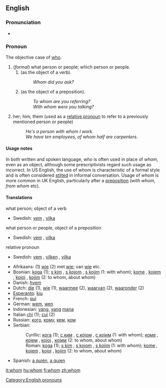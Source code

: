 ==English==

{{rank|tell|because|few|178|whom|love|far|seemed}}

===Pronunciation===
* {{audio|en-us-whom.ogg|Audio (US)}}

===Pronoun===
The objective case of [[who]]. 

#(''formal'') what person or people; which person or people.
##(as the object of a verb).
##:''Whom did you ask?''
##(as the object of a preposition).
##:''To whom are you referring?''
##:''With whom were you talking?''
#her; him; them (used as a [[relative pronoun]] to refer to a previously mentioned person or people)
#:''He's a person with whom I work.''
#:''We have ten employees, of whom half are carpenters.''

====Usage notes====
In both written and spoken language, ''who'' is often used in place of ''whom'', even as an object, although some prescriptivists regard such usage as incorrect. In US English, the use of ''whom'' is characteristic of a formal style and is often considered [[stilted]] in informal conversation. Usage of ''whom'' is more common in UK English, particularly after a [[preposition]] (''with whom'', ''from whom'' etc).

====Translations====
;what person; object of a verb
{{top}}
{{mid}}
*Swedish: [[vem]] {{s}}, [[vilka]] {{p}}
{{bottom}}
;what person or people, object of a preposition
{{top}}
{{mid}}
*Swedish: [[vem]] {{s}}, [[vilka]] {{p}}
{{bottom}}
;relative pronoun
{{top}}
{{mid}}
*Swedish: [[vem]] {{s}}, [[vilken]] {{s}}, [[vilka]] {{p}}
{{bottom}}

{{rfc}}
{{rfc-trans}}
*Afrikaans: (1) [[wie]] (2) met [[wie]]; van [[wie]] etc.
*Bosnian: [[koga]] (1); [[s kim]] {{m}}, [[s kojom]] {{f}}, [[s kojim]] {{m}} (1: with whom); [[kome]] {{m}}, [[kojem]] {{m}}, [[kojoj]] {{f}}, [[kojim]] {{m}} (2: to whom, about whom)
*Danish: [[hvem]]
*Dutch: [[die]] (1), [[wie]] (1), [[waarmee]] (2), [[waarvan]] (2), [[waaronder]] (2)
*[[Esperanto]]: [[kiu]]
*French: [[qui]]
*German: [[wem]], [[wen]] 
*Indonesian: [[yang]], [[yang]] [[mana]]
*Italian [[chi]] (1); [[cui]] (2)
*Russian: [[кто#Russian|кого]], [[кто#Russian|кому]], [[кто#Russian|кем]], [[кто#Russian|ком]]
*Serbian:
*:Cyrillic: [[кога]] (1); [[с ким]] {{m}}, [[с којом]] {{f}}, [[с којим]] {{m}} (1: with whom); [[коме]] {{m}}, [[којем]] {{m}}, [[којој]] {{f}}, [[којим]] {{m}} (2: to whom, about whom)
*:Roman: [[koga]] (1); [[s kim]] {{m}}, [[s kojom]] {{f}}, [[s kojim]] {{m}} (1: with whom); [[kome]] {{m}}, [[kojem]] {{m}}, [[kojoj]] {{f}}, [[kojim]] {{m}} (2: to whom, about whom)
*Spanish: [[quien#Spanish|a quién]], [[quien#Spanish|a quien]]

[[Category:English pronouns]]

[[it:whom]]
[[hu:whom]]
[[fi:whom]]
[[zh:whom]]